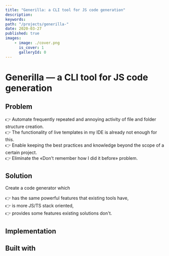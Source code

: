 ```yaml
---
title: "Generilla: a CLI tool for JS code generation"
description:
keywords:
path: "/projects/generilla-"
date: 2020-03-27
published: true
images:
    - image: ./cover.png
      is_cover: 1
      galleryId: 0
---
```



# Generilla &mdash; a CLI tool for JS code generation

<ProjectReleaseDate date={props.pageContext.frontmatter.date} />

## Problem

👉 Automate frequently repeated and annoying activity of file and folder structure creation.<br />
👉 The functionality of live templates in my IDE is already not enough for this.<br />
👉 Enable keeping the best practices and knowledge beyond the scope of a certain project.<br />
👉 Eliminate the &laquo;Don't remember how I did it before&raquo; problem.<br />

## Solution

Create a code generator which

👉 has the same powerful features that existing tools have,<br />
👉 is more JS/TS stack oriented,<br />
👉 provides some features existing solutions don't.<br />

## Implementation

<ProjectLinks
    source="https://github.com/gannochenko/generilla"
    article="/blog/how-to-make-a-code-generator-in-5-minutes-or-less"
    npm="https://www.npmjs.com/search?q=generilla"
/>

## Built with

<Container>
    <Skills list="nodejs,typescript" />
</Container>
